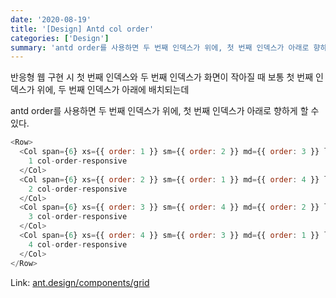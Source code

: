 ```yaml
---
date: '2020-08-19'
title: '[Design] Antd col order'
categories: ['Design']
summary: 'antd order를 사용하면 두 번째 인덱스가 위에, 첫 번째 인덱스가 아래로 향하게 할 수 있다.'
---
```


반응형 웹 구현 시
첫 번째 인덱스와 두 번째 인덱스가 화면이 작아질 때
보통 첫 번째 인덱스가 위에, 두 번째 인덱스가 아래에 배치되는데

antd order를 사용하면 두 번째 인덱스가 위에, 첫 번째 인덱스가 아래로 향하게 할 수 있다.

```javascript
<Row>
  <Col span={6} xs={{ order: 1 }} sm={{ order: 2 }} md={{ order: 3 }} lg={{ order: 4 }}>
    1 col-order-responsive
  </Col>
  <Col span={6} xs={{ order: 2 }} sm={{ order: 1 }} md={{ order: 4 }} lg={{ order: 3 }}>
    2 col-order-responsive
  </Col>
  <Col span={6} xs={{ order: 3 }} sm={{ order: 4 }} md={{ order: 2 }} lg={{ order: 1 }}>
    3 col-order-responsive
  </Col>
  <Col span={6} xs={{ order: 4 }} sm={{ order: 3 }} md={{ order: 1 }} lg={{ order: 2 }}>
    4 col-order-responsive
  </Col>
</Row>
```

Link: <a href='https://ant.design/components/grid/' target='_blank' rel='noreferrer noopener'>ant.design/components/grid</a>
